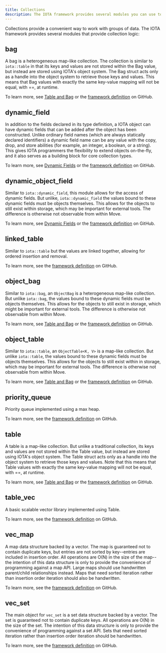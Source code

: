 ```yaml
---
title: Collections
description: The IOTA framework provides several modules you can use to work with groups of data. 
---
```


Collections provide a convenient way to work with groups of data. The IOTA framework provides several modules that provide collection logic:

## bag

A bag is a heterogeneous map-like collection. The collection is similar to `iota::table` in that its keys and values are not stored within the Bag value, but instead are stored using IOTA's object system. The Bag struct acts only as a handle into the object system to retrieve those keys and values. This means that Bag values with exactly the same key-value mapping will not be equal, with ==, at runtime.

To learn more, see [Table and Bag](../dynamic-fields/tables-bags.mdx) or the [framework definition](https://github.com/iotaledger/kinesis/blob/main/crates/iota-framework/docs/iota-framework/bag.md) on GitHub.

## dynamic_field

In addition to the fields declared in its type definition, a IOTA object can have dynamic fields that can be added after the object has been constructed. Unlike ordinary field names (which are always statically declared identifiers) a dynamic field name can be any value with the copy, drop, and store abilities (for example, an integer, a boolean, or a string). This gives IOTA programmers the flexibility to extend objects on-the-fly, and it also serves as a building block for core collection types.

To learn more, see [Dynamic Fields](../dynamic-fields.mdx) or the [framework definition](https://github.com/iotaledger/kinesis/blob/main/crates/iota-framework/docs/iota-framework/dynamic_field.md) on GitHub.

## dynamic_object_field

Similar to `iota::dynamic_field`, this module allows for the access of dynamic fields. But unlike, `iota::dynamic_field` the values bound to these dynamic fields must be objects themselves. This allows for the objects to still exist within storage, which may be important for external tools. The difference is otherwise not observable from within Move.

To learn more, see [Dynamic Fields](../dynamic-fields.mdx) or the [framework definition](https://github.com/iotaledger/kinesis/blob/main/crates/iota-framework/docs/iota-framework/dynamic_object_field.md) on GitHub.

## linked_table

Similar to `iota::table` but the values are linked together, allowing for ordered insertion and removal.

To learn more, see the [framework definition](https://github.com/iotaledger/kinesis/blob/main/crates/iota-framework/docs/iota-framework/linked_table.md) on GitHub.

## object_bag

Similar to `iota::bag`, an `ObjectBag` is a heterogeneous map-like collection. But unlike `iota::bag`, the values bound to these dynamic fields must be objects themselves. This allows for the objects to still exist in storage, which might be important for external tools. The difference is otherwise not observable from within Move.

To learn more, see [Table and Bag](../dynamic-fields/tables-bags.mdx) or the [framework definition](https://github.com/iotaledger/kinesis/blob/main/crates/iota-framework/docs/iota-framework/object_bag.md) on GitHub.

## object_table

Similar to `iota::table`, an `ObjectTable<K, V>` is a map-like collection. But unlike `iota::table`, the values bound to these dynamic fields must be objects themselves. This allows for the objects to still exist within in storage, which may be important for external tools. The difference is otherwise not observable from within Move.

To learn more, see [Table and Bag](../dynamic-fields/tables-bags.mdx) or the [framework definition](https://github.com/iotaledger/kinesis/blob/main/crates/iota-framework/docs/iota-framework/object_table.md) on GitHub.

## priority_queue

Priority queue implemented using a max heap.

To learn more, see the [framework definition](https://github.com/iotaledger/kinesis/blob/main/crates/iota-framework/docs/iota-framework/priority_queue.md) on GitHub.

## table

A table is a map-like collection. But unlike a traditional collection, its keys and values are not stored within the Table value, but instead are stored using IOTA's object system. The Table struct acts only as a handle into the object system to retrieve those keys and values. Note that this means that Table values with exactly the same key-value mapping will not be equal, with ==, at runtime.

To learn more, see [Table and Bag](../dynamic-fields/tables-bags.mdx) or the [framework definition](https://github.com/iotaledger/kinesis/blob/main/crates/iota-framework/docs/iota-framework/table.md) on GitHub.

## table_vec

A basic scalable vector library implemented using Table.

To learn more, see the [framework definition](https://github.com/iotaledger/kinesis/blob/main/crates/iota-framework/docs/iota-framework/table_vec.md) on GitHub.

## vec_map

A map data structure backed by a vector. The map is guaranteed not to contain duplicate keys, but entries are not sorted by key--entries are included in insertion order. All operations are O(N) in the size of the map--the intention of this data structure is only to provide the convenience of programming against a map API. Large maps should use handwritten parent/child relationships instead. Maps that need sorted iteration rather than insertion order iteration should also be handwritten.

To learn more, see the [framework definition](https://github.com/iotaledger/kinesis/blob/main/crates/iota-framework/docs/iota-framework/vec_map.md) on GitHub.

## vec_set

The main object for `vec_set` is a set data structure backed by a vector. The set is guaranteed not to contain duplicate keys. All operations are O(N) in the size of the set. The intention of this data structure is only to provide the convenience of programming against a set API. Sets that need sorted iteration rather than insertion order iteration should be handwritten.

To learn more, see the [framework definition](https://github.com/iotaledger/kinesis/blob/main/crates/iota-framework/docs/iota-framework/vec_set.md) on GitHub.


